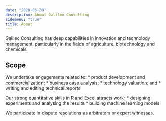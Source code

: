 ```yaml
---
date: "2020-05-28"
description: About Galileo Consulting
sidemenu: "true"
title: About
---
```


Galileo Consulting has deep capabilities in innovation and technology management, particularly in the fields of agriculture, biotechnology and chemicals.

## Scope

We undertake engagements related to:
* product development and commercialization;
* business case analysis; 
* technology valuation; and
* writing and editing technical reports

Our strong quantitative skills in R and Excel attracts work:
* designing experiments and analysing the results
* building machine learning models

We participate in dispute resolutions as arbitrators or expert witnesses.
